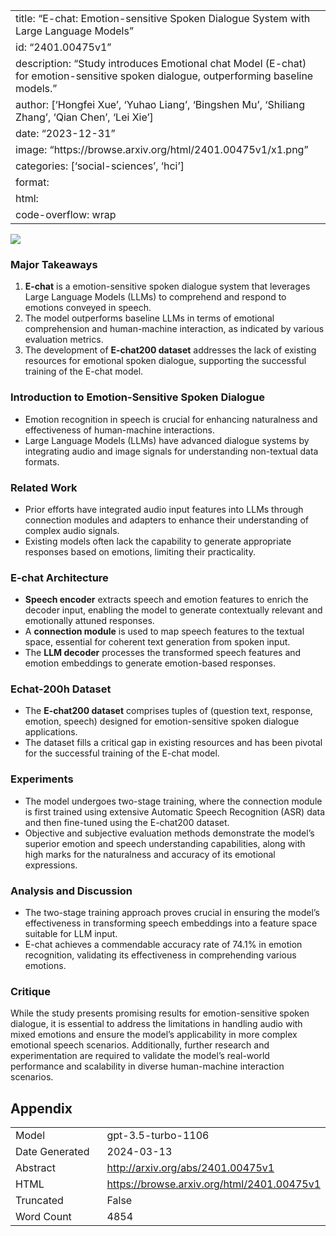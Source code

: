 
---
title: "E-chat: Emotion-sensitive Spoken Dialogue System with Large Language Models"
id: "2401.00475v1"
description: "Study introduces Emotional chat Model (E-chat) for emotion-sensitive spoken dialogue, outperforming baseline models."
author: ['Hongfei Xue', 'Yuhao Liang', 'Bingshen Mu', 'Shiliang Zhang', 'Qian Chen', 'Lei Xie']
date: "2023-12-31"
image: "https://browse.arxiv.org/html/2401.00475v1/x1.png"
categories: ['social-sciences', 'hci']
format:
  html:
    code-overflow: wrap
---

![](https://browse.arxiv.org/html/2401.00475v1/x1.png)

### Major Takeaways
1. **E-chat** is a emotion-sensitive spoken dialogue system that leverages Large Language Models (LLMs) to comprehend and respond to emotions conveyed in speech.
2. The model outperforms baseline LLMs in terms of emotional comprehension and human-machine interaction, as indicated by various evaluation metrics.
3. The development of **E-chat200 dataset** addresses the lack of existing resources for emotional spoken dialogue, supporting the successful training of the E-chat model.

### Introduction to Emotion-Sensitive Spoken Dialogue
- Emotion recognition in speech is crucial for enhancing naturalness and effectiveness of human-machine interactions.
- Large Language Models (LLMs) have advanced dialogue systems by integrating audio and image signals for understanding non-textual data formats.

### Related Work
- Prior efforts have integrated audio input features into LLMs through connection modules and adapters to enhance their understanding of complex audio signals.
- Existing models often lack the capability to generate appropriate responses based on emotions, limiting their practicality.

### E-chat Architecture
- **Speech encoder** extracts speech and emotion features to enrich the decoder input, enabling the model to generate contextually relevant and emotionally attuned responses.
- A **connection module** is used to map speech features to the textual space, essential for coherent text generation from spoken input.
- The **LLM decoder** processes the transformed speech features and emotion embeddings to generate emotion-based responses.

### Echat-200h Dataset
- The **E-chat200 dataset** comprises tuples of (question text, response, emotion, speech) designed for emotion-sensitive spoken dialogue applications.
- The dataset fills a critical gap in existing resources and has been pivotal for the successful training of the E-chat model.

### Experiments
- The model undergoes two-stage training, where the connection module is first trained using extensive Automatic Speech Recognition (ASR) data and then fine-tuned using the E-chat200 dataset.
- Objective and subjective evaluation methods demonstrate the model's superior emotion and speech understanding capabilities, along with high marks for the naturalness and accuracy of its emotional expressions.

### Analysis and Discussion
- The two-stage training approach proves crucial in ensuring the model's effectiveness in transforming speech embeddings into a feature space suitable for LLM input.
- E-chat achieves a commendable accuracy rate of 74.1% in emotion recognition, validating its effectiveness in comprehending various emotions.

### Critique
While the study presents promising results for emotion-sensitive spoken dialogue, it is essential to address the limitations in handling audio with mixed emotions and ensure the model's applicability in more complex emotional speech scenarios. Additionally, further research and experimentation are required to validate the model's real-world performance and scalability in diverse human-machine interaction scenarios.


## Appendix

|          |          |
|----------|----------|
| Model     | gpt-3.5-turbo-1106       |
| Date Generated     | 2024-03-13       |
| Abstract | [http://arxiv.org/abs/2401.00475v1](http://arxiv.org/abs/2401.00475v1)        |
| HTML     | [https://browse.arxiv.org/html/2401.00475v1](https://browse.arxiv.org/html/2401.00475v1)       |
| Truncated       | False       |
| Word Count       | 4854       |